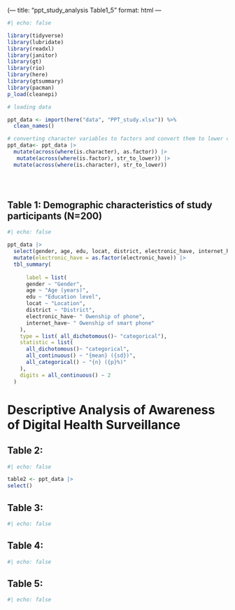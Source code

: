 (---
title: "ppt_study_analysis Table1_5"
format: html
---


```r
#| echo: false

library(tidyverse)
library(lubridate)
library(readxl)
library(janitor)
library(gt)
library(rio)
library(here)
library(gtsummary)
library(pacman)
p_load(cleanepi)

# loading data 

ppt_data <- import(here("data", "PPT_study.xlsx")) %>%
  clean_names()

# converting character variables to factors and convert them to lower cases. 
ppt_data<- ppt_data |> 
  mutate(across(where(is.character), as.factor)) |> 
   mutate(across(where(is.factor), str_to_lower)) |> 
  mutate(across(where(is.character), str_to_lower))





```


## Table 1: Demographic characteristics of study participants (N=200)

```r
#| echo: false

ppt_data |> 
  select(gender, age, edu, locat, district, electronic_have, internet_have) |>
  mutate(electronic_have = as.factor(electronic_have)) |> 
  tbl_summary(
    
      label = list(
      gender ~ "Gender", 
      age ~ "Age (years)",
      edu ~ "Education level",
      locat ~ "Location",
      district ~ "District", 
      electronic_have~ " Owenship of phone", 
      internet_have~ " Owenship of smart phone"
    ),
    type = list( all_dichotomous()~ "categorical"),
    statistic = list(
      all_dichotomous()~ "categorical",
      all_continuous() ~ "{mean} ({sd})",
      all_categorical() ~ "{n} ({p}%)"
    ),
    digits = all_continuous() ~ 2
  )


```

# Descriptive Analysis of Awareness of Digital Health Surveillance

## Table 2: 

```r
#| echo: false

table2 <- ppt_data |> 
select()


```


## Table 3:


```r
#| echo: false

```

## Table 4:


```r
#| echo: false

```


## Table 5:


```r
#| echo: false

```

